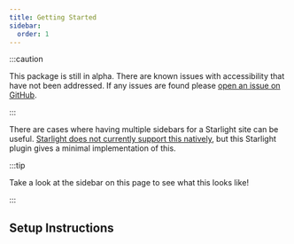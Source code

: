 ```yaml
---
title: Getting Started
sidebar:
  order: 1
---
```


:::caution

This package is still in alpha. There are known issues with accessibility that have not been addressed. If any issues are found please [open an issue on GitHub](https://github.com/lorenzolewis/starlight-multi-sidebar/issues).

:::

There are cases where having multiple sidebars for a Starlight site can be useful. [Starlight does not currently support this natively](https://github.com/withastro/starlight/discussions/959), but this Starlight plugin gives a minimal implementation of this.

:::tip

Take a look at the sidebar on this page to see what this looks like!

:::

## Setup Instructions


<Setup />
